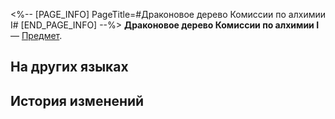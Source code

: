 <%-- [PAGE_INFO]
PageTitle=#Драконовое дерево Комиссии по алхимии I#
[END_PAGE_INFO] --%>
{{Предмет Инфобокс
|id          = 252424
|Изображение = Предмет Драконовое дерево Комиссии по алхимии I.png
|Тип         = 
|Инвентарь   = 
|Редкость    = 5
|Эффект      = 
|Описание    = Соберите набор карточек воспоминаний, чтобы получить усиление.
}}
{{Описание|Ваши воспоминания об Освоении могут стать источником вдохновения для игры.}}
'''Драконовое дерево Комиссии по алхимии I''' — [[Предмет]].

==На других языках==
{{На других языках
|en   = Alchemy Commission Dragon Tree (I)
|zhs  = 丹鼎司龙树-Ⅰ
|zht  = 丹鼎司龍樹-Ⅰ
|ja   = 丹鼎司龍樹-I
|ko   = 단정사 용 나무-Ⅰ
|es   = Árbol del dragón de la Comisión de Alquimia&nbsp;I
|fr   = Dragonnier de la Commission d'alchimie (I)
|ru   = Драконовое дерево Комиссии по алхимии I
|th   = ต้นมังกรแห่ง Alchemy Commission I
|vi   = Long Thụ Sở Đan Đỉnh-I
|de   = Drachenbaum der Alchemiekommission (I)
|id   = Dragon Tree di Alchemy Commission I
|pt   = Árvore Dragão da Comissão de Alquimia (I)
}}

==История изменений==
{{История изменений|3.5}}